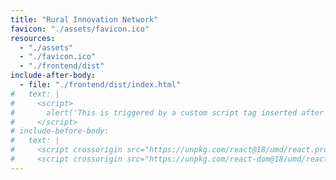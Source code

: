 ```yaml
---
title: "Rural Innovation Network"
favicon: "./assets/favicon.ico"
resources:
  - "./assets"
  - "./favicon.ico"
  - "./frontend/dist"
include-after-body:
  - file: "./frontend/dist/index.html"
#   text: |
#     <script>
#       alert('This is triggered by a custom script tag inserted after </body>');
#     </script>
# include-before-body:
#   text: |
#     <script crossorigin src="https://unpkg.com/react@18/umd/react.production.min.js"></script>
#     <script crossorigin src="https://unpkg.com/react-dom@18/umd/react-dom.production.min.js"></script>
---
```



<div class="embedded-content side-bar">
<!--
And here's some more stuff to say about the network.
Should we drop a micro dashboard here? <br />
-->
<tableau-viz
  src="https://10ax.online.tableau.com/t/ruralinnovation/views/RINcommunitytechinvestment/RINcommunityVCfundedtech?:origin=card_share_link&:embed=n4?:origin=card_share_link"
  device="desktop"
  width="600px"
  height="calc(100vh - 200px)"
  style="margin: 0 -2px; background-color: transparent !important;"
  toolbar="bottom" >
</tableau-viz>
</div>

